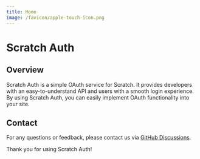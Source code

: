 ```yaml
---
title: Home
image: /favicon/apple-touch-icon.png
---
```



<div className="flex flex-wrap justify-center items-center gap-2 md:gap-4">
  <Logo width="152" height="152" />
  <h1 className="headline italic text-4xl font-bold">Scratch Auth</h1>
</div>

## Overview

Scratch Auth is a simple OAuth service for Scratch. It provides developers with an easy-to-understand API and users with a smooth login experience. By using Scratch Auth, you can easily implement OAuth functionality into your site.

## Contact

For any questions or feedback, please contact us via [GitHub Discussions](https://github.com/scratch-auth/pkg/discussions).

Thank you for using Scratch Auth!
